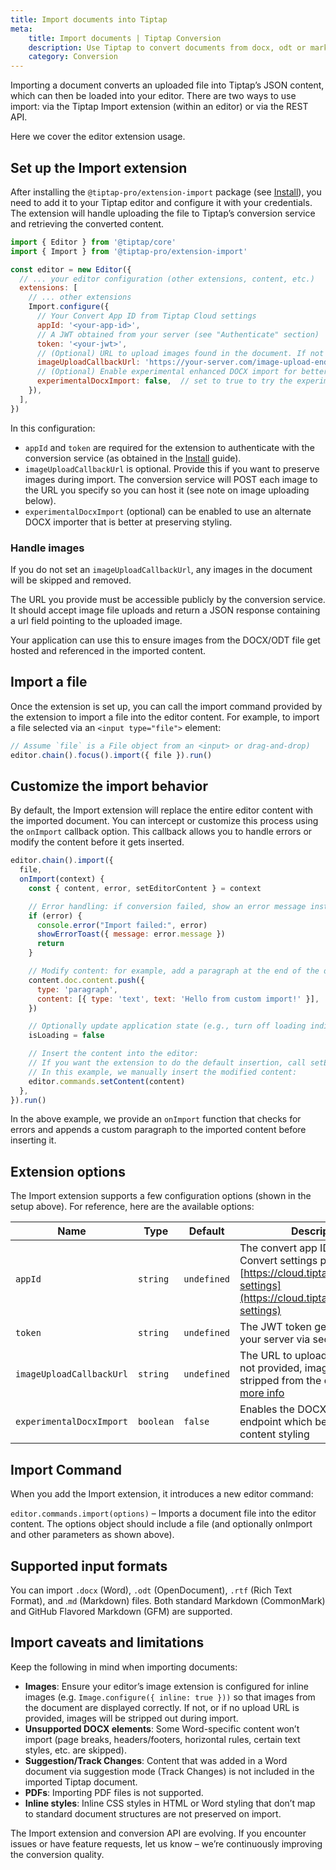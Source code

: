 ```yaml
---
title: Import documents into Tiptap
meta:
    title: Import documents | Tiptap Conversion
    description: Use Tiptap to convert documents from docx, odt or markdown to and into Tiptap
    category: Conversion
---
```




Importing a document converts an uploaded file into Tiptap’s JSON content, which can then be loaded into your editor. There are two ways to use import: via the Tiptap Import extension (within an editor) or via the REST API.

Here we cover the editor extension usage.

## Set up the Import extension
After installing the `@tiptap-pro/extension-import` package (see [Install](/conversion/getting-started/install)), you need to add it to your Tiptap editor and configure it with your credentials. The extension will handle uploading the file to Tiptap’s conversion service and retrieving the converted content.

```jsx
import { Editor } from '@tiptap/core'
import { Import } from '@tiptap-pro/extension-import'

const editor = new Editor({
  // ... your editor configuration (other extensions, content, etc.)
  extensions: [
    // ... other extensions
    Import.configure({
      // Your Convert App ID from Tiptap Cloud settings
      appId: '<your-app-id>',
      // A JWT obtained from your server (see "Authenticate" section)
      token: '<your-jwt>',
      // (Optional) URL to upload images found in the document. If not set, images will be stripped out.
      imageUploadCallbackUrl: 'https://your-server.com/image-upload-endpoint',
      // (Optional) Enable experimental enhanced DOCX import for better style preservation
      experimentalDocxImport: false,  // set to true to try the experimental mode
    }),
  ],
})
```

In this configuration:
- `appId` and `token` are required for the extension to authenticate with the conversion service (as obtained in the [Install](/conversion/getting-started/install) guide).
- `imageUploadCallbackUrl` is optional. Provide this if you want to preserve images during import. The conversion service will POST each image to the URL you specify so you can host it (see note on image uploading below).
- `experimentalDocxImport` (optional) can be enabled to use an alternate DOCX importer that is better at preserving styling.

### Handle images
If you do not set an `imageUploadCallbackUrl`, any images in the document will be skipped and removed.

The URL you provide must be accessible publicly by the conversion service. It should accept image file uploads and return a JSON response containing a url field pointing to the uploaded image.

Your application can use this to ensure images from the DOCX/ODT file get hosted and referenced in the imported content.

## Import a file
Once the extension is set up, you can call the import command provided by the extension to import a file into the editor content. For example, to import a file selected via an `<input type="file">` element:

```jsx
// Assume `file` is a File object from an <input> or drag-and-drop)
editor.chain().focus().import({ file }).run()
```

## Customize the import behavior
By default, the Import extension will replace the entire editor content with the imported document. You can intercept or customize this process using the `onImport` callback option. This callback allows you to handle errors or modify the content before it gets inserted.

```jsx
editor.chain().import({
  file,
  onImport(context) {
    const { content, error, setEditorContent } = context

    // Error handling: if conversion failed, show an error message instead
    if (error) {
      console.error("Import failed:", error)
      showErrorToast({ message: error.message })
      return
    }

    // Modify content: for example, add a paragraph at the end of the document
    content.doc.content.push({
      type: 'paragraph',
      content: [{ type: 'text', text: 'Hello from custom import!' }],
    })

    // Optionally update application state (e.g., turn off loading indicator)
    isLoading = false

    // Insert the content into the editor:
    // If you want the extension to do the default insertion, call setEditorContent().
    // In this example, we manually insert the modified content:
    editor.commands.setContent(content)
  },
}).run()
```

In the above example, we provide an `onImport` function that checks for errors and appends a custom paragraph to the imported content before inserting it.

## Extension options
The Import extension supports a few configuration options (shown in the setup above). For reference, here are the available options:

| Name                     | Type       | Default     | Description                                                                                                                                                                                     |
| ------------------------ | ---------- | ----------- | ----------------------------------------------------------------------------------------------------------------------------------------------------------------------------------------------- |
| `appId`                  | `string`   | `undefined` | The convert app ID from the Convert settings page: [https://cloud.tiptap.dev/convert-settings](https://cloud.tiptap.dev/convert-settings)                                                       |
| `token`                  | `string`   | `undefined` | The JWT token generated from your server via secret                                                                                                                                             |
| `imageUploadCallbackUrl` | `string`   | `undefined` | The URL to upload images to, if not provided, images will be stripped from the document, [see more info](/conversion/usage/rest-api#image-uploading)                                   |
| `experimentalDocxImport` | `boolean ` | `false`     | Enables the DOCX import endpoint which better preserves content styling|

## Import Command
When you add the Import extension, it introduces a new editor command:

`editor.commands.import(options)` – Imports a document file into the editor content. The options object should include a file (and optionally onImport and other parameters as shown above).

## Supported input formats
You can import `.docx` (Word), `.odt` (OpenDocument), `.rtf` (Rich Text Format), and .`md` (Markdown) files. Both standard Markdown (CommonMark) and GitHub Flavored Markdown (GFM) are supported.

## Import caveats and limitations
Keep the following in mind when importing documents:
- **Images**: Ensure your editor’s image extension is configured for inline images (e.g. ``Image.configure({ inline: true }))`` so that images from the document are displayed correctly. If not, or if no upload URL is provided, images will be stripped out during import.
- **Unsupported DOCX elements**: Some Word-specific content won’t import (page breaks, headers/footers, horizontal rules, certain text styles, etc. are skipped).
- **Suggestion/Track Changes**: Content that was added in a Word document via suggestion mode (Track Changes) is not included in the imported Tiptap document.
- **PDFs**: Importing PDF files is not supported.
- **Inline styles**: Inline CSS styles in HTML or Word styling that don’t map to standard document structures are not preserved on import.

The Import extension and conversion API are evolving. If you encounter issues or have feature requests, let us know – we’re continuously improving the conversion quality.
